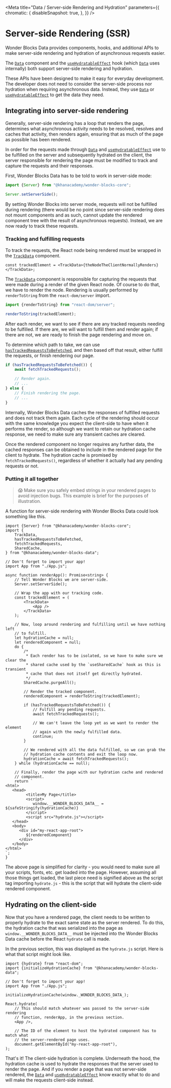 
<Meta
  title="Data / Server-side Rendering and Hydration"
  parameters={{
        chromatic: {
            disableSnapshot: true,
        },
    }}
/>

# Server-side Rendering (SSR)

Wonder Blocks Data provides components, hooks, and additional APIs to make server-side rendering and hydration of asynchronous requests easier.

The [`Data`](/docs/data-exports-data--page) component and the [`useHydratableEffect`](/docs/data-exports-usehydratableeffect--page) hook (which [`Data`](/docs/data-exports-data--page) uses internally) both
support server-side rendering and hydration.

These APIs have been designed to make it easy for everyday development. The developer does not need to consider the server-side process nor hydration when requiring asynchronous data. Instead, they use [`Data`](/docs/data-exports-data--page) or [`useHydratableEffect`](/docs/data-exports-usehydratableeffect--page) to get the data they need.

## Integrating into server-side rendering

Generally, server-side rendering has a loop that renders the page, determines what asynchronous activity needs to be resolved, resolves and caches that activity, then renders again, ensuring that as much of the page as possible has been rendered.

In order for the requests made through [`Data`](/docs/data-exports-data--page) and [`useHydratableEffect`](/docs/data-exports-usehydratableeffect--page) use to be fulfilled on the server and subsequently hydrated on the client, the server responsible for rendering the page must be modified to track and capture the requests and their responses.

First, Wonder Blocks Data has to be told to work in server-side mode:

```ts
import {Server} from "@khanacademy/wonder-blocks-core";

Server.setServerSide();
```

By setting Wonder Blocks into server mode, requests will not be fulfilled during rendering (there would be no point since server-side rendering does not mount components and as such, cannot update the rendered component tree with the result of asynchronous requests). Instead, we are now ready to track these requests.

### Tracking and fulfilling requests

To track the requests, the React node being rendered must be wrapped in the [`TrackData`](/docs/data-exports-trackdata--page) component.

```tsx
const trackedElement = <TrackData>{theNodeTheClientNormallyRenders}</TrackData>;
```

The [`TrackData`](/docs/data-exports-trackdata--page) component is responsible for capturing the requests that were made during a render of the given React node. Of course to do that, we have to render the node. Rendering is usually performed by `renderToString` from the `react-dom/server` import.

```ts
import {renderToString} from "react-dom/server";

renderToString(trackedElement);
```

After each render, we want to see if there are any tracked requests needing to be fulfilled. If there are, we will want to fulfill them and render again; if there are not, we are ready to finish the page rendering and move on.

To determine which path to take, we can use [`hasTrackedRequestsToBeFetched`](/docs/data-exports-hastrackedrequeststobefetched--page), and then based off that result, either fulfill the requests, or finish rendering our page.

```ts
if (hasTrackedRequestsToBeFetched()) {
    await fetchTrackedRequests();

    // Render again.
    // ...
} else {
    // Finish rendering the page.
    // ...
}
```

Internally, Wonder Blocks Data caches the responses of fulfilled requests and does not track them again. Each cycle of the rendering should occur with the same knowledge you expect the client-side to have when it performs the render, so although we want to retain our hydration cache response, we need to make sure any transient caches are cleared.

Once the rendered component no longer requires any further data, the cached responses can be obtained to include in the rendered page for the client to hydrate. The hydration cache is promised by `fetchTrackedRequests()`, regardless of whether it actually had any pending requests or not.

### Putting it all together

> 😱 Make sure you safely embed strings in your rendered pages to avoid injection bugs. This example is brief for the purposes of illustration.

A function for server-side rendering with Wonder Blocks Data could look something like this.

```tsx
import {Server} from "@khanacademy/wonder-blocks-core";
import {
    TrackData,
    hasTrackedRequestsToBeFetched,
    fetchTrackedRequests,
    SharedCache,
} from "@khanacademy/wonder-blocks-data";

// Don't forget to import your app!
import App from "./App.js";

async function renderApp(): Promise<string> {
    // Tell Wonder Blocks we are server-side.
    Server.setServerSide();

    // Wrap the app with our tracking code.
    const trackedElement = (
        <TrackData>
            <App />
        </TrackData>
    );

    // Now, loop around rendering and fulfilling until we have nothing left
    // to fulfill.
    let hydrationCache = null;
    let renderedComponent = null;
    do {
        /*
         * Each render has to be isolated, so we have to make sure we clear the
         * shared cache used by the `useSharedCache` hook as this is transient
         * cache that does not itself get directly hydrated.
         */
        SharedCache.purgeAll();

        // Render the tracked component.
        renderedComponent = renderToString(trackedElement);

        if (hasTrackedRequestsToBeFetched()) {
            // Fulfill any pending requests.
            await fetchTrackedRequests();

            // We can't leave the loop yet as we want to render the element
            // again with the newly fulfilled data.
            continue;
        }

        // We rendered with all the data fulfilled, so we can grab the
        // hydration cache contents and exit the loop now.
        hydrationCache = await fetchTrackedRequests();
    } while (hydrationCache == null);

    // Finally, render the page with our hydration cache and rendered
    // component.
    return `
<html>
   <head>
         <title>My Page</title>
         <script>
            window.__WONDER_BLOCKS_DATA__ = ${safeStringify(hydrationCache)}
         </script>
         <script src="hydrate.js"></script>
   </head>
   <body>
      <div id="my-react-app-root">
         ${renderedComponent}
      </div>
   </body>
</html>
`;
}
```

The above page is simplified for clarity - you would need to make sure all your scripts, fonts, etc. get loaded into the page. However, assuming all those things get loaded, the last piece need is signified above as the script tag importing `hydrate.js` - this is the script that will hydrate the client-side rendered component.

## Hydrating on the client-side

Now that you have a rendered page, the client needs to be written to properly hydrate to the exact same state as the server rendered. To do this, the hydration cache that was serialized into the page as `window.__WONDER_BLOCKS_DATA__` must be injected into the Wonder Blocks Data cache before the React `hydrate` call is made.

In the previous section, this was displayed as the `hydrate.js` script. Here is what that script might look like.

```tsx
import {hydrate} from "react-dom";
import {initializeHydrationCache} from "@khanacademy/wonder-blocks-data";

// Don't forget to import your app!
import App from "./App.js";

initializeHydrationCache(window._WONDER_BLOCKS_DATA_);

React.hydrate(
    // This should match whatever was passed to the server-side rendering
    // function, renderApp, in the previous section.
    <App />,

    // The ID of the element to host the hydrated component has to match what
    // the server-rendered page uses.
    document.getElementById("my-react-app-root"),
);
```

That's it! The client-side hydration is complete. Underneath the hood, the hydration cache is used to hydrate the responses that the server used to render the page. And if you render a page that was not server-side rendered, the [`Data`](/docs/data-exports-data--page) and [`useHydratableEffect`](/docs/data-exports-usehydratableeffect--page) know exactly what to do and will make the requests client-side instead.
